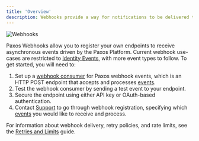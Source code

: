 ```yaml
---
title: 'Overview'
description: Webhooks provide a way for notifications to be delivered to an external web server whenever certain events occur.
---
```



![Webhooks](/images/webhooks.png)

Paxos Webhooks allow you to register your own endpoints to receive asynchronous events driven by the Paxos Platform.
Current webhook use-cases are restricted to [Identity Events](/api-reference/events), with more event types to follow. To get started, you will need to:
1. Set up a [webhook consumer](/guides/webhooks/quickstart) for Paxos webhook events, which is an HTTP POST endpoint that accepts and processes [events](/api-reference/events).
2. Test the webhook consumer by sending a test event to your endpoint.
3. Secure the endpoint using either API key or OAuth-based authentication.
4. Contact [Support](https://support.paxos.com) to go through webhook registration, specifying which [events](/api-reference/events) you would like to receive and process.

For information about webhook delivery, retry policies, and rate limits, see the [Retries and Limits](/guides/webhooks/retries-and-limits) guide.
